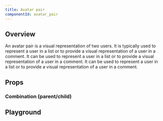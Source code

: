 ```yaml
---
title: Avatar pair
componentId: avatar_pair
---
```



## Overview

An avatar pair is a visual representation of two users. It is typically used to represent a user in a list or to provide a visual representation of a user in a comment. It can be used to represent a user in a list or to provide a visual representation of a user in a comment. It can be used to represent a user in a list or to provide a visual representation of a user in a comment.

<Overview component="AvatarPair" />

## Props

<PropertyOverview component="AvatarPair" />

### Combination (parent/child)

<PropertyPreview component="AvatarPair" property="combination (parent/child)" />

## Playground

<Examples component="AvatarPair" />
